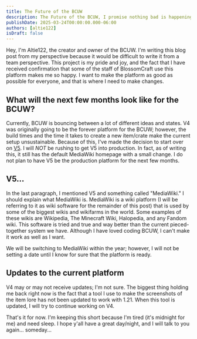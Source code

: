 ```yaml
---
title: The Future of the BCUW
description: The Future of the BCUW, I promise nothing bad is happening.
publishDate: 2025-03-24T00:00:00.000-06:00
authors: [altie122]
isDraft: false
---
```


Hey, I'm Altie122, the creator and owner of the BCUW. I'm writing this blog post from my perspective because it would be difficult to write it from a team perspective. This project is my pride and joy, and the fact that I have received confirmation that some of the staff of BlossomCraft use this platform makes me so happy. I want to make the platform as good as possible for everyone, and that is where I need to make changes.

## What will the next few months look like for the BCUW?

Currently, BCUW is bouncing between a lot of different ideas and states. V4 was originally going to be the forever platform for the BCUW; however, the build times and the time it takes to create a new item/crate make the current setup unsustainable. Because of this, I've made the decision to start over on [V5](https://v5.bcuw.xyz). I will *NOT* be rushing to get V5 into production. In fact, as of writing this, it still has the default MediaWiki homepage with a small change. I do not plan to have V5 be the production platform for the next few months.

## V5...

In the last paragraph, I mentioned V5 and something called "MediaWiki." I should explain what MediaWiki is. MediaWiki is a wiki platform (I will be referring to it as wiki software for the remainder of this post) that is used by some of the biggest wikis and wikifarms in the world. Some examples of these wikis are Wikipedia, The Minecraft Wiki, Halopedia, and any Fandom wiki. This software is tried and true and way better than the current pieced-together system we have. Although I have loved coding BCUW, I can't make it work as well as I want.

We will be switching to MediaWiki within the year; however, I will not be setting a date until I know for sure that the platform is ready.

## Updates to the current platform

V4 may or may not receive updates; I'm not sure. The biggest thing holding me back right now is the fact that a tool I use to make the screenshots of the item lore has not been updated to work with 1.21. When this tool is updated, I will try to continue working on V4.

That's it for now. I'm keeping this short because I'm tired (it's midnight for me) and need sleep. I hope y'all have a great day/night, and I will talk to you again... someday...